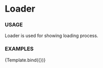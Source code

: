 
<Meta
  title="Components/Loader"
  component={Loader}
/>

# Loader 

### USAGE

Loader is used for showing loading process.

### EXAMPLES


<Canvas>
  <Story name='With icon'>
    {Template.bind({})}
  </Story>
</Canvas>